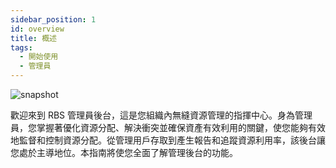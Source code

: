 ---
sidebar_position: 1
id: overview
title: 概述
tags:
  - 開始使用
  - 管理員
---



<BrowserWindow url={url}>

![snapshot](../assets/admin/login.png)

</BrowserWindow>

歡迎來到 RBS 管理員後台，這是您組織內無縫資源管理的指揮中心。身為管理員，您掌握著優化資源分配、解決衝突並確保資產有效利用的關鍵，使您能夠有效地監督和控制資源分配。從管理用戶存取到產生報告和追蹤資源利用率，該後台讓您處於主導地位。本指南將使您全面了解管理後台的功能。
